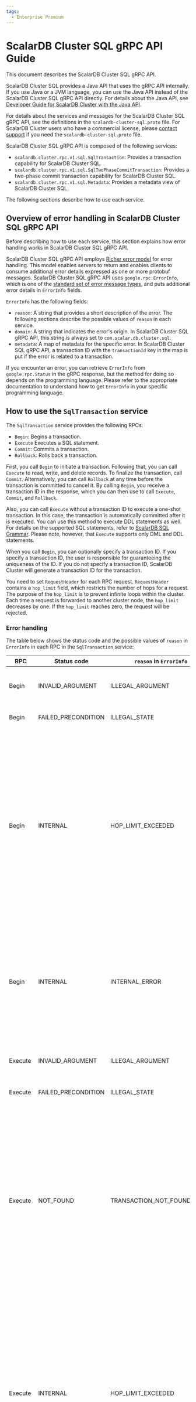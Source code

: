 ```yaml
---
tags:
  - Enterprise Premium
---
```


# ScalarDB Cluster SQL gRPC API Guide


This document describes the ScalarDB Cluster SQL gRPC API.

<WarningLicenseKeyContact product="ScalarDB Cluster" />

ScalarDB Cluster SQL provides a Java API that uses the gRPC API internally.
If you use Java or a JVM language, you can use the Java API instead of the ScalarDB Cluster SQL gRPC API directly.
For details about the Java API, see [Developer Guide for ScalarDB Cluster with the Java API](developer-guide-for-scalardb-cluster-with-java-api.mdx).

For details about the services and messages for the ScalarDB Cluster SQL gRPC API, see the definitions in the `scalardb-cluster-sql.proto` file. For ScalarDB Cluster users who have a commercial license, please [contact support](https://www.scalar-labs.com/support) if you need the `scalardb-cluster-sql.proto` file.

ScalarDB Cluster SQL gRPC API is composed of the following services:

- `scalardb.cluster.rpc.v1.sql.SqlTransaction`: Provides a transaction capability for ScalarDB Cluster SQL.
- `scalardb.cluster.rpc.v1.sql.SqlTwoPhaseCommitTransaction`: Provides a two-phase commit transaction capability for ScalarDB Cluster SQL.
- `scalardb.cluster.rpc.v1.sql.Metadata`: Provides a metadata view of ScalarDB Cluster SQL.

The following sections describe how to use each service.

## Overview of error handling in ScalarDB Cluster SQL gRPC API

Before describing how to use each service, this section explains how error handling works in ScalarDB Cluster SQL gRPC API.

ScalarDB Cluster SQL gRPC API employs [Richer error model](https://grpc.io/docs/guides/error/#richer-error-model) for error handling.
This model enables servers to return and enables clients to consume additional error details expressed as one or more protobuf messages.
ScalarDB Cluster SQL gRPC API uses `google.rpc.ErrorInfo`, which is one of the [standard set of error message types](https://github.com/googleapis/googleapis/blob/master/google/rpc/error_details.proto), and puts additional error details in `ErrorInfo` fields.

`ErrorInfo` has the following fields:

- `reason`: A string that provides a short description of the error. The following sections describe the possible values of `reason` in each service.
- `domain`: A string that indicates the error's origin. In ScalarDB Cluster SQL gRPC API, this string is always set to `com.scalar.db.cluster.sql`.
- `metadata`: A map of metadata for the specific error. In ScalarDB Cluster SQL gRPC API, a transaction ID with the `transactionId` key in the map is put if the error is related to a transaction.

If you encounter an error, you can retrieve `ErrorInfo` from `google.rpc.Status` in the gRPC response, but the method for doing so depends on the programming language.
Please refer to the appropriate documentation to understand how to get `ErrorInfo` in your specific programming language.

## How to use the `SqlTransaction` service

The `SqlTransaction` service provides the following RPCs:

- `Begin`: Begins a transaction.
- `Execute` Executes a SQL statement.
- `Commit`: Commits a transaction.
- `Rollback`: Rolls back a transaction.

First, you call `Begin` to initiate a transaction.
Following that, you can call `Execute` to read, write, and delete records.
To finalize the transaction, call `Commit`.
Alternatively, you can call `Rollback` at any time before the transaction is committed to cancel it.
By calling `Begin`, you receive a transaction ID in the response, which you can then use to call `Execute`, `Commit`,  and `Rollback`.

Also, you can call `Execute` without a transaction ID to execute a one-shot transaction.
In this case, the transaction is automatically committed after it is executed.
You can use this method to execute DDL statements as well.
For details on the supported SQL statements, refer to [ScalarDB SQL Grammar](../scalardb-sql/grammar.mdx).
Please note, however, that `Execute` supports only DML and DDL statements.

When you call `Begin`, you can optionally specify a transaction ID.
If you specify a transaction ID, the user is responsible for guaranteeing the uniqueness of the ID.
If you do not specify a transaction ID, ScalarDB Cluster will generate a transaction ID for the transaction.

You need to set `RequestHeader` for each RPC request.
`RequestHeader` contains a `hop_limit` field, which restricts the number of hops for a request.
The purpose of the `hop_limit` is to prevent infinite loops within the cluster.
Each time a request is forwarded to another cluster node, the `hop_limit` decreases by one.
If the `hop_limit` reaches zero, the request will be rejected.

### Error handling

The table below shows the status code and the possible values of `reason` in `ErrorInfo` in each RPC in the `SqlTransaction` service:

| RPC      | Status code         | `reason` in `ErrorInfo`    | Description                                                                                                                                                                                                                                                                                                                                                                                                                                                                                                             |
|----------|---------------------|----------------------------|-------------------------------------------------------------------------------------------------------------------------------------------------------------------------------------------------------------------------------------------------------------------------------------------------------------------------------------------------------------------------------------------------------------------------------------------------------------------------------------------------------------------------|
| Begin    | INVALID_ARGUMENT    | ILLEGAL_ARGUMENT           | The argument in the request message is invalid.                                                                                                                                                                                                                                                                                                                                                                                                                                                                         |
| Begin    | FAILED_PRECONDITION | ILLEGAL_STATE              | The RPC was called in an invalid state.                                                                                                                                                                                                                                                                                                                                                                                                                                                                                 |
| Begin    | INTERNAL            | HOP_LIMIT_EXCEEDED         | The hop limit was exceeded. This occurs when the routing information between cluster nodes is inconsistent. The error is usually resolved in a short amount of time, so you can retry the transaction from the beginning after some time has passed since encountering this error.                                                                                                                                                                                                                                      |
| Begin    | INTERNAL            | INTERNAL_ERROR             | The operation has failed due to transient or nontransient faults. You can try retrying the transaction from the beginning, but the transaction may still fail if the cause is nontransient.                                                                                                                                                                                                                                                                                                                             |
| Execute  | INVALID_ARGUMENT    | ILLEGAL_ARGUMENT           | The argument in the request message is invalid.                                                                                                                                                                                                                                                                                                                                                                                                                                                                         |
| Execute  | FAILED_PRECONDITION | ILLEGAL_STATE              | The RPC was called in an invalid state.                                                                                                                                                                                                                                                                                                                                                                                                                                                                                 |
| Execute  | NOT_FOUND           | TRANSACTION_NOT_FOUND      | The transaction associated with the specified transaction ID was not found. This error indicates that the transaction has expired or the routing information has been updated due to cluster topology changes. In this case, please retry the transaction from the beginning.                                                                                                                                                                                                                                           |
| Execute  | INTERNAL            | HOP_LIMIT_EXCEEDED         | The hop limit was exceeded. This occurs when the routing information between cluster nodes is inconsistent. The error is usually resolved in a short amount of time, so you can retry the transaction from the beginning after some time has passed since encountering this error.                                                                                                                                                                                                                                      |
| Execute  | FAILED_PRECONDITION | TRANSACTION_CONFLICT       | A transaction conflict occurred. If you encounter this error, please retry the transaction from the beginning.                                                                                                                                                                                                                                                                                                                                                                                                          |
| Execute  | INTERNAL            | INTERNAL_ERROR             | The operation has failed due to transient or nontransient faults. You can try retrying the transaction from the beginning, but the transaction may still fail if the cause is nontransient.                                                                                                                                                                                                                                                                                                                             |
| Commit   | INVALID_ARGUMENT    | ILLEGAL_ARGUMENT           | The argument in the request message is invalid.                                                                                                                                                                                                                                                                                                                                                                                                                                                                         |
| Commit   | FAILED_PRECONDITION | ILLEGAL_STATE              | The RPC was called in an invalid state.                                                                                                                                                                                                                                                                                                                                                                                                                                                                                 |
| Commit   | NOT_FOUND           | TRANSACTION_NOT_FOUND      | The transaction associated with the specified transaction ID was not found. This error indicates that the transaction has expired or the routing information has been updated due to cluster topology changes. In this case, please retry the transaction from the beginning.                                                                                                                                                                                                                                           |
| Commit   | INTERNAL            | HOP_LIMIT_EXCEEDED         | The hop limit was exceeded. This occurs when the routing information between cluster nodes is inconsistent. The error is usually resolved in a short amount of time, so you can retry the transaction from the beginning after some time has passed since encountering this error.                                                                                                                                                                                                                                      |
| Commit   | FAILED_PRECONDITION | TRANSACTION_CONFLICT       | A transaction conflict occurred. If you encounter this error, please retry the transaction from the beginning.                                                                                                                                                                                                                                                                                                                                                                                                          |
| Commit   | INTERNAL            | UNKNOWN_TRANSACTION_STATUS | The status of the transaction is unknown (it is uncertain whether the transaction was successfully committed or not). In this situation, you need to check whether the transaction was successfully committed, and if not, to retry it. The responsibility for determining the transaction status rests with the users. It may be beneficial to create a transaction status table and update it in conjunction with other application data so that you can determine the status of a transaction from the table itself. |
| Commit   | INTERNAL            | INTERNAL_ERROR             | The operation has failed due to transient or nontransient faults. You can try retrying the transaction from the beginning, but the transaction may still fail if the cause is nontransient.                                                                                                                                                                                                                                                                                                                             |
| Rollback | INVALID_ARGUMENT    | ILLEGAL_ARGUMENT           | The argument in the request message is invalid.                                                                                                                                                                                                                                                                                                                                                                                                                                                                         |
| Rollback | FAILED_PRECONDITION | ILLEGAL_STATE              | The RPC was called in an invalid state.                                                                                                                                                                                                                                                                                                                                                                                                                                                                                 |
| Rollback | NOT_FOUND           | TRANSACTION_NOT_FOUND      | The transaction associated with the specified transaction ID was not found. In case of a rollback, you do not need to retry the transaction because the transaction will expire automatically.                                                                                                                                                                                                                                                                                                                          |
| Rollback | INTERNAL            | HOP_LIMIT_EXCEEDED         | The hop limit was exceeded. In case of a rollback, you do not need to retry the transaction because the transaction will expire automatically.                                                                                                                                                                                                                                                                                                                                                                          |
| Rollback | INTERNAL            | INTERNAL_ERROR             | The operation has failed due to transient or nontransient faults. You can try retrying the transaction from the beginning, but the transaction may still fail if the cause is nontransient.                                                                                                                                                                                                                                                                                                                             |

If you encounter an error, you should roll back the transaction, except in the case of `Begin`.
Then, you can retry the transaction from the beginning for the errors that can be resolved by retrying.

Besides the errors listed above, you may encounter errors returned by the gRPC library.
In these cases, the response will not contain `ErrorInfo`.
For details, refer to the [gRPC documentation](https://grpc.io/docs/guides/error/#error-status-codes).

You can set a deadline for each RPC in gRPC.
If the deadline is exceeded, you will receive a `DEADLINE_EXCEEDED` error.
In general, you should roll back the transaction in this situation, unless the RPC is `Begin` or `Commit`.
In the case of `Commit`, the situation is equivalent to `UNKNOWN_TRANSACTION_STATUS` (it is uncertain whether the transaction was successfully committed or not), and you must handle the error in the same way.

## How to use the `SqlTwoPhaseCommitTransaction` service

The `SqlTwoPhaseCommitTransaction` service provides the following RPCs:

- `Begin`: Begins a transaction.
- `Join`: Joins a transaction.
- `Execute` Executes a SQL statement.
- `Prepare`: Prepares a transaction.
- `Validate`: Validates a transaction.
- `Commit`: Commits a transaction.
- `Rollback`: Rolls back a transaction.

First, you call `Begin` to initiate a transaction if you are the coordinator process.
Alternatively, if you are a participant process, you can call `Join` to take part in a transaction that the coordinator has already begun.
Following that, you can call `Execute` to read, write, and delete records.
To finalize the transaction, call `Prepare`, `Validate`, and then `Commit` in order.
Alternatively, you can call `Rollback` at any time before the transaction is committed to cancel it.
By calling `Begin` or `Join`, you receive a transaction ID in the response, which you can then use to call `Execute`, `Prepare`, `Validate`, `Commit`, and `Rollback`.

In addition, you can call `Execute` without a transaction ID to execute a one-shot transaction.
In this case, the transaction is automatically committed after it is executed.
You can use this method to execute DDL statements as well. For details on the supported SQL statements, refer to [ScalarDB SQL Grammar](../scalardb-sql/grammar.mdx).
Please note, however, that `Execute` supports only DML and DDL statements.

When you call `Begin`, you can optionally specify a transaction ID.
If you specify a transaction ID, the user is responsible for guaranteeing the uniqueness of the ID.
If you do not specify a transaction ID, ScalarDB Cluster will generate a transaction ID for the transaction.

You need to set `RequestHeader` for each RPC request.
`RequestHeader` contains a `hop_limit` field, which restricts the number of hops for a request.
The purpose of the `hop_limit` is to prevent infinite loops within the cluster.
Each time a request is forwarded to another cluster node, the `hop_limit` decreases by one.
If the `hop_limit` reaches zero, the request will be rejected.

### Error handling

The table below shows the status code and the possible values of `reason` in `ErrorInfo` in each RPC in the `SqlTwoPhaseCommitTransaction` service:

| RPC               | Status code         | `reason` in `ErrorInfo`    | Description                                                                                                                                                                                                                                                                                                                                                                                                                                                                                                             |
|-------------------|---------------------|----------------------------|-------------------------------------------------------------------------------------------------------------------------------------------------------------------------------------------------------------------------------------------------------------------------------------------------------------------------------------------------------------------------------------------------------------------------------------------------------------------------------------------------------------------------|
| Begin, Join       | INVALID_ARGUMENT    | ILLEGAL_ARGUMENT           | The argument in the request message is invalid.                                                                                                                                                                                                                                                                                                                                                                                                                                                                         |
| Begin, Join       | FAILED_PRECONDITION | ILLEGAL_STATE              | The RPC was called in an invalid state.                                                                                                                                                                                                                                                                                                                                                                                                                                                                                 |
| Begin, Join       | INTERNAL            | HOP_LIMIT_EXCEEDED         | The hop limit was exceeded. This occurs when the routing information between cluster nodes is inconsistent. The error is usually resolved in a short amount of time, so you can retry the transaction from the beginning after some time has passed since encountering this error.                                                                                                                                                                                                                                      |
| Begin, Join       | INTERNAL            | INTERNAL_ERROR             | The operation has failed due to transient or nontransient faults. You can try retrying the transaction from the beginning, but the transaction may still fail if the cause is nontransient.                                                                                                                                                                                                                                                                                                                             |
| Execute           | INVALID_ARGUMENT    | ILLEGAL_ARGUMENT           | The argument in the request message is invalid.                                                                                                                                                                                                                                                                                                                                                                                                                                                                         |
| Execute           | FAILED_PRECONDITION | ILLEGAL_STATE              | The RPC was called in an invalid state.                                                                                                                                                                                                                                                                                                                                                                                                                                                                                 |
| Execute           | NOT_FOUND           | TRANSACTION_NOT_FOUND      | The transaction associated with the specified transaction ID was not found. This error indicates that the transaction has expired or the routing information has been updated due to cluster topology changes. In this case, please retry the transaction from the beginning.                                                                                                                                                                                                                                           |
| Execute           | INTERNAL            | HOP_LIMIT_EXCEEDED         | The hop limit was exceeded. This occurs when the routing information between cluster nodes is inconsistent. The error is usually resolved in a short amount of time, so you can retry the transaction from the beginning after some time has passed since encountering this error.                                                                                                                                                                                                                                      |
| Execute           | FAILED_PRECONDITION | TRANSACTION_CONFLICT       | A transaction conflict occurred. If you encounter this error, please retry the transaction from the beginning.                                                                                                                                                                                                                                                                                                                                                                                                          |
| Execute           | INTERNAL            | INTERNAL_ERROR             | The operation has failed due to transient or nontransient faults. You can try retrying the transaction from the beginning, but the transaction may still fail if the cause is nontransient.                                                                                                                                                                                                                                                                                                                             |
| Prepare, Validate | INVALID_ARGUMENT    | ILLEGAL_ARGUMENT           | The argument in the request message is invalid.                                                                                                                                                                                                                                                                                                                                                                                                                                                                         |
| Prepare, Validate | FAILED_PRECONDITION | ILLEGAL_STATE              | The RPC was called in an invalid state.                                                                                                                                                                                                                                                                                                                                                                                                                                                                                 |
| Prepare, Validate | NOT_FOUND           | TRANSACTION_NOT_FOUND      | The transaction associated with the specified transaction ID was not found. This error indicates that the transaction has expired or the routing information has been updated due to cluster topology changes. In this case, please retry the transaction from the beginning.                                                                                                                                                                                                                                           |
| Prepare, Validate | INTERNAL            | HOP_LIMIT_EXCEEDED         | The hop limit was exceeded. This occurs when the routing information between cluster nodes is inconsistent. The error is usually resolved in a short amount of time, so you can retry the transaction from the beginning after some time has passed since encountering this error.                                                                                                                                                                                                                                      |
| Prepare, Validate | FAILED_PRECONDITION | TRANSACTION_CONFLICT       | A transaction conflict occurred. If you encounter this error, please retry the transaction from the beginning.                                                                                                                                                                                                                                                                                                                                                                                                          |
| Prepare, Validate | INTERNAL            | INTERNAL_ERROR             | The operation has failed due to transient or nontransient faults. You can try retrying the transaction from the beginning, but the transaction may still fail if the cause is nontransient.                                                                                                                                                                                                                                                                                                                             |
| Commit            | INVALID_ARGUMENT    | ILLEGAL_ARGUMENT           | The argument in the request message is invalid.                                                                                                                                                                                                                                                                                                                                                                                                                                                                         |
| Commit            | FAILED_PRECONDITION | ILLEGAL_STATE              | The RPC was called in an invalid state.                                                                                                                                                                                                                                                                                                                                                                                                                                                                                 |
| Commit            | NOT_FOUND           | TRANSACTION_NOT_FOUND      | The transaction associated with the specified transaction ID was not found. This error indicates that the transaction has expired or the routing information has been updated due to cluster topology changes. In this case, please retry the transaction from the beginning.                                                                                                                                                                                                                                           |
| Commit            | INTERNAL            | HOP_LIMIT_EXCEEDED         | The hop limit was exceeded. This occurs when the routing information between cluster nodes is inconsistent. The error is usually resolved in a short amount of time, so you can retry the transaction from the beginning after some time has passed since encountering this error.                                                                                                                                                                                                                                      |
| Commit            | FAILED_PRECONDITION | TRANSACTION_CONFLICT       | A transaction conflict occurred. If you encounter this error, please retry the transaction from the beginning.                                                                                                                                                                                                                                                                                                                                                                                                          |
| Commit            | INTERNAL            | UNKNOWN_TRANSACTION_STATUS | The status of the transaction is unknown (it is uncertain whether the transaction was successfully committed or not). In this situation, you need to check whether the transaction was successfully committed, and if not, to retry it. The responsibility for determining the transaction status rests with the users. It may be beneficial to create a transaction status table and update it in conjunction with other application data so that you can determine the status of a transaction from the table itself. |
| Commit            | INTERNAL            | INTERNAL_ERROR             | The operation has failed due to transient or nontransient faults. You can try retrying the transaction from the beginning, but the transaction may still fail if the cause is nontransient.                                                                                                                                                                                                                                                                                                                             |
| Rollback          | INVALID_ARGUMENT    | ILLEGAL_ARGUMENT           | The argument in the request message is invalid.                                                                                                                                                                                                                                                                                                                                                                                                                                                                         |
| Rollback          | FAILED_PRECONDITION | ILLEGAL_STATE              | The RPC was called in an invalid state.                                                                                                                                                                                                                                                                                                                                                                                                                                                                                 |
| Rollback          | NOT_FOUND           | TRANSACTION_NOT_FOUND      | The transaction associated with the specified transaction ID was not found. In case of a rollback, you do not need to retry the transaction because the transaction will expire automatically.                                                                                                                                                                                                                                                                                                                          |
| Rollback          | INTERNAL            | HOP_LIMIT_EXCEEDED         | The hop limit was exceeded. In case of a rollback, you do not need to retry the transaction because the transaction will expire automatically.                                                                                                                                                                                                                                                                                                                                                                          |
| Rollback          | INTERNAL            | INTERNAL_ERROR             | The operation has failed due to transient or nontransient faults. You can try retrying the transaction from the beginning, but the transaction may still fail if the cause is nontransient.                                                                                                                                                                                                                                                                                                                             |

If you encounter an error, you should roll back the transaction, except in the case of `Begin` or `Join`.
Then, you can retry the transaction from the beginning for the errors that can be resolved by retrying.

Besides the errors listed above, you may encounter errors returned by the gRPC library.
In these cases, the response will not contain `ErrorInfo`.
For details, refer to the [gRPC documentation](https://grpc.io/docs/guides/error/#error-status-codes).

You can set a deadline for each RPC in gRPC.
If the deadline is exceeded, you will receive a `DEADLINE_EXCEEDED` error.
In general, you should roll back the transaction in this situation, unless the RPC is `Begin`, `Join`, or `Commit`.
In the case of `Commit`, the situation is equivalent to `UNKNOWN_TRANSACTION_STATUS` (it is uncertain whether the transaction was successfully committed or not), and you must handle the error in the same way.

## How to use the `Metadata` service

The `Metadata` service provides the following RPCs:

- `GetNamespaceMetadata`: Retrieves namespace metadata of the specified namespace.
- `ListTableMetadataInNamespace`: Retrieves table metadata of tables in the specified namespace.
- `GetTableMetadata`: Retrieves table metadata of the specified table.

### Error handling

The table below shows the status code and the possible values of `reason` in `ErrorInfo` for all RPCs in the `Metadata` service:

| Status code         | `reason` in `ErrorInfo`    | Description                                     |
|---------------------|----------------------------|-------------------------------------------------|
| INVALID_ARGUMENT    | ILLEGAL_ARGUMENT           | The argument in the request message is invalid. |
| FAILED_PRECONDITION | ILLEGAL_STATE              | The RPC was called in an invalid state.         |
| INTERNAL            | INTERNAL_ERROR             | The operation has failed.                       |

Besides the errors listed above, you may encounter errors returned by the gRPC library.
In these cases, the response will not contain `ErrorInfo`.
For details, refer to the [gRPC documentation](https://grpc.io/docs/guides/error/#error-status-codes).
